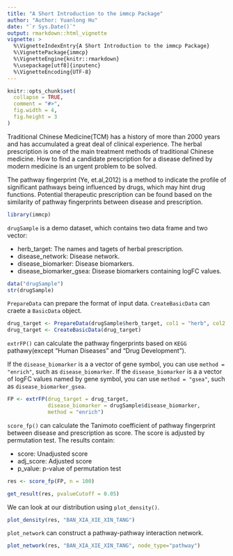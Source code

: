 ```yaml
---
title: "A Short Introduction to the immcp Package"
author: "Author: Yuanlong Hu"
date: "`r Sys.Date()`"
output: rmarkdown::html_vignette
vignette: >
  %\VignetteIndexEntry{A Short Introduction to the immcp Package}
  %\VignettePackage{immcp}
  %\VignetteEngine{knitr::rmarkdown}
  %\usepackage[utf8]{inputenc}
  %\VignetteEncoding{UTF-8}
---
```


```r
knitr::opts_chunk$set(
  collapse = TRUE,
  comment = "#>",
  fig.width = 4,
  fig.height = 3
)
```

Traditional Chinese Medicine(TCM) has a history of more than 2000 years and has accumulated a great deal of clinical experience. The herbal prescription is one of the main treatment methods of traditional Chinese medicine. How to find a candidate prescription for a disease defined by modern medicine is an urgent problem to be solved.

The pathway fingerprint (Ye, et.al,2012) is a method to indicate the profile of significant pathways being influenced by drugs, which may hint drug functions. Potential therapeutic prescription can be found based on the similarity of pathway fingerprints between disease and prescription.


```r
library(immcp)
```
`drugSample` is a demo dataset, which contains two data frame and two vector:

* herb_target: The names and tagets of herbal prescription.
* disease_network: Disease network.
* disease_biomarker: Disease biomarkers.
* disease_biomarker_gsea: Disease biomarkers containing logFC values.

```r
data("drugSample")
str(drugSample)
```

`PrepareData` can prepare the format of input data. `CreateBasicData` can craete a `BasicData` object.
```r
drug_target <- PrepareData(drugSample$herb_target, col1 = "herb", col2 = "target")
drug_target <- CreateBasicData(drug_target)
```

`extrFP()` can calculate the pathway fingerprints based on `KEGG` pathawy(except "Human Diseases" and "Drug Development").


If the `disease_biomarker` is a a vector of gene symbol, you can use `method = "enrich"`, such as `disease_biomarker`.
If the `disease_biomarker` is a a vector of logFC values named by gene symbol, you can use `method = "gsea"`, such as `disease_biomarker_gsea`.

```r
FP <- extrFP(drug_target = drug_target,
             disease_biomarker = drugSample$disease_biomarker,
             method = "enrich")

```

`score_fp()` can calculate the Tanimoto coefficient of pathway fingerprint between disease and prescription as score. The score is adjusted by permutation test. The results contain:

* score: Unadjusted score
* adj_score: Adjusted score
* p_value: p-value of permutation test 

```r
res <- score_fp(FP, n = 100)
```


```r
get_result(res, pvalueCutoff = 0.05)
```
We can look at our distribution using `plot_density()`.

```r
plot_density(res, "BAN_XIA_XIE_XIN_TANG")
```

`plot_network` can construct a pathway-pathway interaction network.
```r
plot_network(res, "BAN_XIA_XIE_XIN_TANG", node_type="pathway")
```
